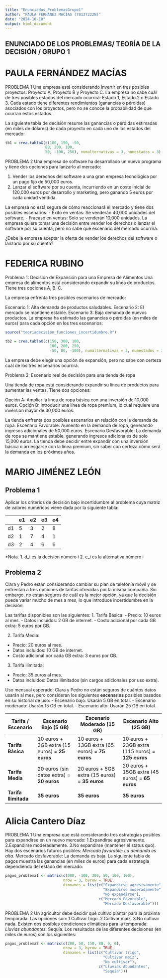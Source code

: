```yaml
---
title: "Enunciados_ProblemasGrupo1"
author: "PAULA FERNÁNEZ MACÍAS (78137222N)"
date: "2024-10-10"
output: html_document
---
```

## ENUNCIADO DE LOS PROBLEMAS/ TEORÍA DE LA DECISIÓN / GRUPO 1

# PAULA FERNÁNDEZ MACÍAS

PROBLEMA 1
Una empresa está considerando invertir en tres posibles proyectos: 
Proyecto A, Proyecto B y Proyecto C. 
La empresa no sabe cuál de tres posibles estados del mercado ocurrirá: Estado 1, Estado 2 o Estado 3. Cada estado tiene diferentes rendimientos (ganancias o pérdidas) asociados con los proyectos, pero no se conoce la probabilidad de que ocurran estos estados.

La siguiente tabla de decisión resume las ganancias o pérdidas estimadas (en miles de dólares) de cada proyecto en cada uno de los estados del mercado:
```r

tb1 = crea.tablaX(c(100, 150, -50,
                  80, 200, 100,
                  50, -100, 250), numalternativas = 3, numestados = 3)
```

PROBLEMA 2
Una empresa de software ha desarrollado un nuevo programa y tiene dos opciones para lanzarlo al mercado:

1. Vender los derechos del software a una gran empresa tecnológica por un pago fijo de 50,000 euros.
2. Lanzar el software por su cuenta, incurriendo en un coste inicial de 120,000 euros por desarrollo y marketing, pero ganando 5 euros por cada unidad vendida.

La empresa no está segura de cómo reaccionará el mercado y tiene dos posibles escenarios:
- Éxito en ventas: Se venderán 40,000 unidades del software.
- Fracaso en ventas: Solo se venderán 10,000 unidades.
La empresa quiere tomar una decisión entre vender los derechos o lanzar el software por su cuenta, pero no sabe qué escenario del mercado ocurrirá.

¿Debe la empresa aceptar la oferta de vender los derechos del software o lanzarlo por su cuenta? 


# FEDERICA RUBINO

Problema 1: Decisión de Expansión para una Empresa de Alimentos
Una empresa de alimentos está considerando expandir su línea de productos. Tiene tres opciones A, B, C.

La empresa enfrenta tres posibles escenarios de mercado:

Escenario 1: Alta demanda de productos saludables.
Escenario 2: El mercado se mantiene estable.
Escenario 3: Baja demanda de nuevos productos.
La empresa ha estimado las ganancias o pérdidas (en miles de euros) para cada opción en los tres escenarios:

```r
source("teoriadecision_funciones_incertidumbre.R")

tb2 = crea.tablaX(c(150, 300, 100, 
                    100, 200, 250, 
                    -50, 80, -100), numalternativas = 3, numestados = 3)
```
La empresa debe elegir una opción de expansión, pero no sabe con certeza cuál de los tres escenarios ocurrirá.

Problema 2: Escenario real de decisión para una tienda de ropa

Una tienda de ropa está considerando expandir su línea de productos para aumentar las ventas. Tiene dos opciones:

Opción A: Ampliar la línea de ropa básica con una inversión de 10,000 euros.
Opción B: Introducir una línea de ropa premium, lo cual requiere una inversión mayor de 30,000 euros.

La tienda enfrenta dos posibles escenarios en relación con la demanda de ropa:
Escenario Favorable: Aumento en la demanda de ropa, generando ingresos adicionales de 50,000 euros.
Escenario Desfavorable: La demanda de ropa se mantiene estable, generando ingresos adicionales de solo 15,000 euros.
La tienda debe decidir entre expandir con una inversión básica o arriesgarse con la línea premium, sin saber con certeza cómo será la demanda en los próximos años.


# MARIO JIMÉNEZ LEÓN

## Problema 1
  Aplicar los criterios de decisión bajo incertidumbre al problema cuya matriz de valores
numéricos viene dada por la siguiente tabla:

|    | e1 | e2 | e3 | e4 |
|----|----|----|----|----|
| d1 | 5  | 3  | 2  | 8  |
| d2 | 1  | 7  | 4  | 1  |
| d3 | 2  | 4  | 6  | 6  |

*Nota. 
1. d_i es la decisión número i
2. e_i es la alternativa número i


## Problema 2
Clara y Pedro están considerando cambiar su plan de telefonía móvil y se enfrentan a tres opciones de tarifas ofrecidas por la misma compañía. Sin embargo, no están seguros de cuál es la mejor opción, ya que la decisión puede variar mucho de mes a mes, lo que introduce incertidumbre en la decisión.

Las tarifas disponibles son las siguientes:
1. Tarifa Básica:
- Precio: 10 euros al mes.
- Datos incluidos: 2 GB de internet.
- Costo adicional por cada GB extra: 5 euros por GB.

2. Tarifa Media:
- Precio: 20 euros al mes.
- Datos incluidos: 10 GB de internet.
- Costo adicional por cada GB extra: 3 euros por GB.

3. Tarifa Ilimitada:
- Precio: 35 euros al mes.
- Datos incluidos: Datos ilimitados (sin cargos adicionales por uso extra).
  
Uso mensual esperado:
Clara y Pedro no están seguros de cuántos datos usarán al mes, pero consideran los siguientes **escenarios** posibles basados en su historial de uso:
- Escenario bajo: Usarán 5 GB en total.
- Escenario moderado: Usarán 15 GB en total.
- Escenario alto: Usarán 25 GB en total.

 | Tarifa / Escenario   | **Escenario Bajo (5 GB)** | **Escenario Moderado (15 GB)** | **Escenario Alto (25 GB)** |
|-------------------|---------------------------|------------------------------|----------------------------|
| **Tarifa Básica** | 10 euros + 3GB extra (15 euros) = **25 euros** | 10 euros + 13GB extra (65 euros) = **75 euros** | 10 euros + 23GB extra (115 euros) = **125 euros** |
| **Tarifa Media**      | 20 euros (sin datos extra) = **20 euros** | 20 euros + 5GB extra (15 euros) = **35 euros** | 20 euros + 15GB extra (45 euros) = **65 euros** |
| **Tarifa Ilimitada**  | **35 euros**              | **35 euros**                | **35 euros**                |

# Alicia Cantero Díaz 

PROBLEMA 1 
Una empresa que está considerando tres estrategias posibles para expandirse en un nuevo mercado:
  1.Expandirse agresivamente.
  2.Expandirse moderadamente.
  3.No expandirse (mantener el status quo).
Hay dos escenarios futuros posibles:
  *Mercado favorable: La demanda es alta.
  *Mercado desfavorable: La demanda es baja.
La siguiente tabla de pagos muestra las ganancias (en miles de euros) para cada estrategia dependiendo del estado del mercado:
```r
pagos_problema1 <- matrix(c(500, -100, 300, 50, 100, 100), 
                          nrow = 3, byrow = TRUE,
                          dimnames = list(c("Expandirse agresivamente", 
                                            "Expandirse moderadamente", 
                                            "No expandirse"),
                                          c("Mercado Favorable", 
                                            "Mercado Desfavorable")))
```
PROBLEMA 2
Un agricultor debe decidir qué cultivo plantar para la próxima temporada. Las opciones son:
  1.Cultivar trigo.
  2.Cultivar maíz.
  3.No cultivar nada.
Existen dos posibles condiciones climáticas para la temporada:
  *Lluvias abundantes.
  *Sequía. 
Los resultados de las diferentes decisiones (en miles de euros) son los siguientes:
```r
pagos_problema2 <- matrix(c(200, 50, 150, 80, 0, 0), 
                          nrow = 3, byrow = TRUE,
                          dimnames = list(c("Cultivar trigo", 
                                            "Cultivar maíz", 
                                            "No cultivar"),
                                          c("Lluvias Abundantes", 
                                            "Sequía")))
```





